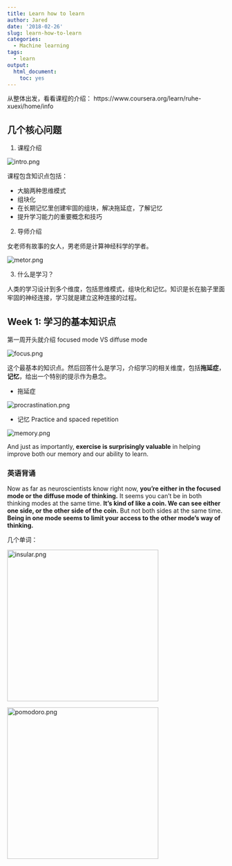 ```yaml
---
title: Learn how to learn
author: Jared
date: '2018-02-26'
slug: learn-how-to-learn
categories:
  - Machine learning
tags:
  - learn
output: 
  html_document: 
    toc: yes
---
```



从整体出发，看看课程的介绍： https://www.coursera.org/learn/ruhe-xuexi/home/info



## 几个核心问题

1. 课程介绍

<img src="https://i.loli.net/2018/02/26/5a93a505231a7.png" alt="intro.png" title="intro.png" />

课程包含知识点包括：

- 大脑两种思维模式
- 组块化
- 在长期记忆里创建牢固的组块，解决拖延症，了解记忆
- 提升学习能力的重要概念和技巧

2. 导师介绍

女老师有故事的女人，男老师是计算神经科学的学者。

<img src="https://i.loli.net/2018/02/26/5a93a630d9f57.png" alt="metor.png" title="metor.png" />


3. 什么是学习？

人类的学习设计到多个维度，包括思维模式，组块化和记忆。知识是长在脑子里面牢固的神经连接，学习就是建立这种连接的过程。


## Week 1: 学习的基本知识点

第一周开头就介绍 focused mode VS diffuse mode


<img src="https://i.loli.net/2018/02/26/5a93b3a74ca93.png" alt="focus.png" title="focus.png" />

这个最基本的知识点。然后回答什么是学习，介绍学习的相关维度，包括**拖延症**，**记忆**，给出一个特别的提示作为悬念。

- 拖延症

<img src="https://i.loli.net/2018/02/26/5a93b18d5a2fd.png" alt="procrastination.png" title="procrastination.png" />

- 记忆 Practice and spaced repetition

<img src="https://i.loli.net/2018/02/26/5a93b34b5f691.png" alt="memory.png" title="memory.png" />


And just as importantly, **exercise is surprisingly valuable** in helping improve both our memory and our ability to learn. 

### 英语背诵

Now as far as neuroscientists know right now, **you're either in the focused mode or the diffuse mode of thinking.** It seems you can't be in both thinking modes at the same time. **It's kind of like a coin. We can see either one side, or the other side of the coin.** But not both sides at the same time. **Being in one mode seems to limit your access to the other mode's way of thinking.**


几个单词：

<img width = 350 src="https://i.loli.net/2018/02/26/5a93b0117a3da.png" alt="insular.png" title="insular.png" />



<img width = 350 src="https://i.loli.net/2018/02/26/5a93b0d0a4817.png" alt="pomodoro.png" title="pomodoro.png" />


